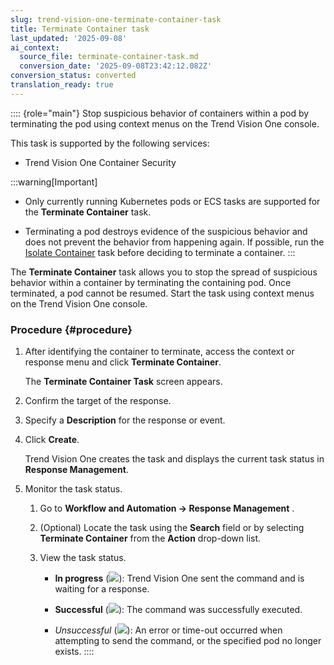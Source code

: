 ```yaml
---
slug: trend-vision-one-terminate-container-task
title: Terminate Container task
last_updated: '2025-09-08'
ai_context:
  source_file: terminate-container-task.md
  conversion_date: '2025-09-08T23:42:12.082Z'
conversion_status: converted
translation_ready: true
---
```


:::: {role="main"}
Stop suspicious behavior of containers within a pod by terminating the pod using context menus on the Trend Vision One console.

This task is supported by the following services:

- Trend Vision One Container Security

:::warning[Important]

- Only currently running Kubernetes pods or ECS tasks are supported for the **Terminate Container** task.

- Terminating a pod destroys evidence of the suspicious behavior and does not prevent the behavior from happening again. If possible, run the [Isolate Container](isolate-container-task.mdx) task before deciding to terminate a container.
:::

The **Terminate Container** task allows you to stop the spread of suspicious behavior within a container by terminating the containing pod. Once terminated, a pod cannot be resumed. Start the task using context menus on the Trend Vision One console.

### Procedure {#procedure}

1.  After identifying the container to terminate, access the context or response menu and click **Terminate Container**.

    The **Terminate Container Task** screen appears.

2.  Confirm the target of the response.

3.  Specify a **Description** for the response or event.

4.  Click **Create**.

    Trend Vision One creates the task and displays the current task status in **Response Management**.

5.  Monitor the task status.

    1.  Go to **Workflow and Automation → Response Management** .

    2.  (Optional) Locate the task using the **Search** field or by selecting **Terminate Container** from the **Action** drop-down list.

    3.  View the task status.

        - **In progress** (![](/images/in_progress=GUID-A55897DB-3DEA-4F5C-B7F9-70B3D7FB9EDE=1=en-us=Low.webp)): Trend Vision One sent the command and is waiting for a response.

        - **Successful** (![](/images/successful=GUID-1E31AD86-DE2E-48B5-85F7-7C78A3E8BB11=1=en-us=Low.webp)): The command was successfully executed.

        - *Unsuccessful* (![](/images/error=5cc21722-7ceb-480c-b9c2-a47d420cf1cc.webp)): An error or time-out occurred when attempting to send the command, or the specified pod no longer exists.
::::
